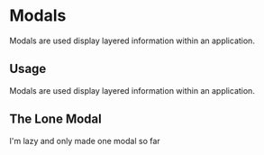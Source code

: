 
<Meta title='Design System|Modals' component={SignUpModal} />

# Modals

Modals are used display layered information within an application.

## Usage

Modals are used display layered information within an application.

## The Lone Modal

I'm lazy and only made one modal so far

<Preview withToolbar>
  <Story name='modal'>
    <SignUpModal showModal={boolean("Display", true)} />
  </Story>
</Preview>
